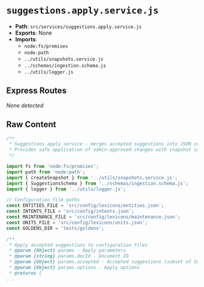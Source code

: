 # `suggestions.apply.service.js`

- **Path**: `src/services/suggestions.apply.service.js`
- **Exports**: None
- **Imports**:
  - `node:fs/promises`
  - `node:path`
  - `../utils/snapshots.service.js`
  - `../schemas/ingestion.schema.js`
  - `../utils/logger.js`

## Express Routes
_None detected_

## Raw Content

```js
/**
 * Suggestions apply service - merges accepted suggestions into JSON config files
 * Provides safe application of admin-approved changes with snapshot safety
 */

import fs from 'node:fs/promises';
import path from 'node:path';
import { createSnapshot } from '../utils/snapshots.service.js';
import { SuggestionsSchema } from '../schemas/ingestion.schema.js';
import { logger } from '../utils/logger.js';

// Configuration file paths
const ENTITIES_FILE = 'src/config/lexicons/entities.json';
const INTENTS_FILE = 'src/config/intents.json';
const MAINTENANCE_FILE = 'src/config/lexicons/maintenance.json';
const UNITS_FILE = 'src/config/lexicons/units.json';
const GOLDENS_DIR = 'tests/goldens';

/**
 * Apply accepted suggestions to configuration files
 * @param {Object} params - Apply parameters
 * @param {string} params.docId - Document ID
 * @param {Object} params.accepted - Accepted suggestions (subset of SuggestionsSchema)
 * @param {Object} params.options - Apply options
 * @returns {
...
```
